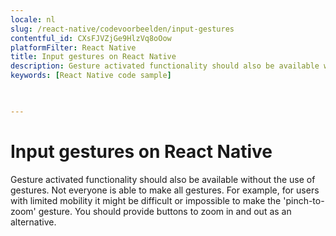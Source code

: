```yaml
---
locale: nl
slug: /react-native/codevoorbeelden/input-gestures
contentful_id: CXsFJVZjGe9HlzVq8oOow
platformFilter: React Native
title: Input gestures on React Native
description: Gesture activated functionality should also be available without the use of gestures.
keywords: [React Native code sample]


	
---
```


# Input gestures on React Native

Gesture activated functionality should also be available without the use of gestures. Not everyone is able to make all gestures. For example, for users with limited mobility it might be difficult or impossible to make the 'pinch-to-zoom' gesture. You should provide buttons to zoom in and out as an alternative.

<CodeSample id="input-gestures" locale="nl" platform="react native"/>
